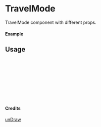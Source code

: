 
<Meta of={TravelMode} title="unDraw/TravelMode" />

# TravelMode

TravelMode component with different props.

#### Example

<Canvas of={TravelMode.Primary} />

## Usage

```ts
import { TravelMode } from "yadl-ui";

const Example = () => {
  return (
      <TravelMode />
  );
};

export default Example;
```

#### Credits
[unDraw](https://undraw.co/illustrations)
